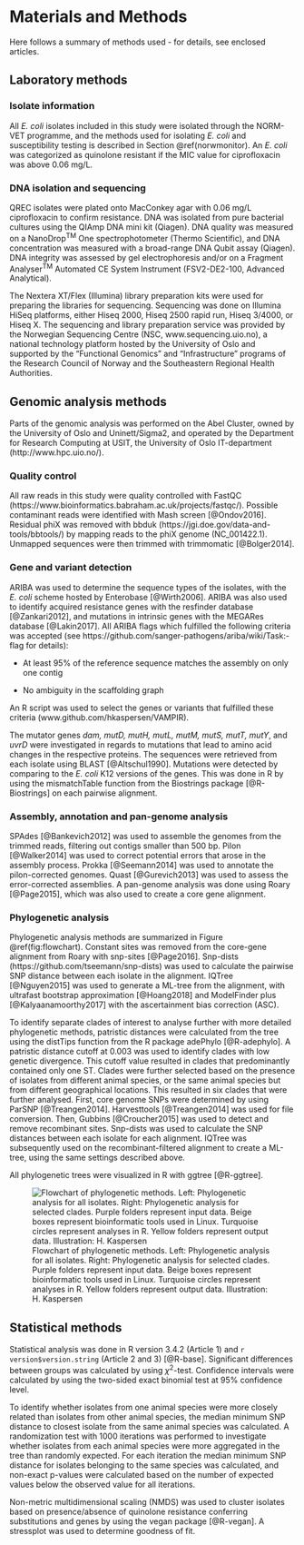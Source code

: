 # Materials and Methods

Here follows a summary of methods used - for details, see enclosed articles.

<!-- Chapter 1  -->
## Laboratory methods

### Isolate information
All _E. coli_ isolates included in this study were isolated through the NORM-VET programme, and the methods used for isolating _E. coli_ and susceptibility testing is described in Section \@ref(norwmonitor). An _E. coli_ was categorized as quinolone resistant if the MIC value for ciprofloxacin was above 0.06 mg/L.

### DNA isolation and sequencing
QREC isolates were plated onto MacConkey agar with 0.06 mg/L ciprofloxacin to confirm resistance. DNA was isolated from pure bacterial cultures using the QIAmp DNA mini kit (Qiagen). DNA quality was measured on a NanoDrop^TM^ One spectrophotometer (Thermo Scientific), and DNA concentration was measured with a broad-range DNA Qubit assay (Qiagen). DNA integrity was assessed by gel electrophoresis and/or on a Fragment Analyser^TM^ Automated CE System Instrument (FSV2-DE2-100, Advanced Analytical).

The Nextera XT/Flex (Illumina) library preparation kits were used for preparing the libraries for sequencing. Sequencing was done on Illumina HiSeq platforms, either Hiseq 2000, Hiseq 2500 rapid run, Hiseq 3/4000, or Hiseq X. The sequencing and library preparation service was provided by the Norwegian Sequencing Centre (NSC, www.sequencing.uio.no), a national technology platform hosted by the University of Oslo and supported by the "Functional Genomics" and "Infrastructure" programs of the Research Council of Norway and the Southeastern Regional Health Authorities.

<!-- Chapter 2  -->
## Genomic analysis methods
Parts of the genomic analysis was performed on the Abel Cluster, owned by the University of Oslo and Uninett/Sigma2, and operated by the Department for Research Computing at USIT, the University of Oslo IT-department (http://www.hpc.uio.no/).

### Quality control
All raw reads in this study were quality controlled with FastQC (https://www.bioinformatics.babraham.ac.uk/projects/fastqc/). Possible contaminant reads were identified with Mash screen [@Ondov2016]. Residual phiX was removed with bbduk (https://jgi.doe.gov/data-and-tools/bbtools/) by mapping reads to the phiX genome (NC_001422.1). Unmapped sequences were then trimmed with trimmomatic [@Bolger2014].

### Gene and variant detection {#aribaflag}
ARIBA was used to determine the sequence types of the isolates, with the _E. coli_ scheme hosted by Enterobase [@Wirth2006].
ARIBA was also used to identify acquired resistance genes with the resfinder database [@Zankari2012], and mutations in intrinsic genes with the MEGARes database [@Lakin2017]. All ARIBA flags which fulfilled the following criteria was accepted (see https://github.com/sanger-pathogens/ariba/wiki/Task:-flag for details):

- At least 95% of the reference sequence matches the assembly on only one contig

- No ambiguity in the scaffolding graph

An R script was used to select the genes or variants that fulfilled these criteria (www.github.com/hkaspersen/VAMPIR).

The mutator genes _dam, mutD, mutH, mutL, mutM, mutS, mutT, mutY_, and _uvrD_ were investigated in regards to mutations that lead to amino acid changes in the respective proteins. The sequences were retrieved from each isolate using BLAST [@Altschul1990]. Mutations were detected by comparing to the _E. coli_ K12 versions of the genes. This was done in R by using the mismatchTable function from the Biostrings package [@R-Biostrings] on each pairwise alignment.

### Assembly, annotation and pan-genome analysis
SPAdes [@Bankevich2012] was used to assemble the genomes from the trimmed reads, filtering out contigs smaller than 500 bp. Pilon [@Walker2014] was used to correct potential errors that arose in the assembly process. Prokka [@Seemann2014] was used to annotate the pilon-corrected genomes. Quast [@Gurevich2013] was used to assess the error-corrected assemblies. A pan-genome analysis was done using Roary [@Page2015], which was also used to create a core gene alignment. 

### Phylogenetic analysis
Phylogenetic analysis methods are summarized in Figure \@ref(fig:flowchart). Constant sites was removed from the core-gene alignment from Roary with snp-sites [@Page2016]. Snp-dists (https://github.com/tseemann/snp-dists) was used to calculate the pairwise SNP distance between each isolate in the alignment. IQTree [@Nguyen2015] was used to generate a ML-tree from the alignment, with ultrafast bootstrap approximation [@Hoang2018] and ModelFinder plus [@Kalyaanamoorthy2017] with the ascertainment bias correction (ASC).

To identify separate clades of interest to analyse further with more detailed phylogenetic methods, patristic distances were calculated from the tree using the distTips function from the R package adePhylo [@R-adephylo]. A patristic distance cutoff at 0.003 was used to identify clades with low genetic divergence. This cutoff value resulted in clades that predominantly contained only one ST. Clades were further selected based on the presence of isolates from different animal species, or the same animal species but from different geographical locations. This resulted in six clades that were further analysed. First, core genome SNPs were determined by using ParSNP [@Treangen2014]. Harvesttools [@Treangen2014] was used for file conversion. Then, Gubbins [@Croucher2015] was used to detect and remove recombinant sites. Snp-dists was used to calculate the SNP distances between each isolate for each alignment. IQTree was subsequently used on the recombinant-filtered alignment to create a ML-tree, using the same settings described above.

All phylogenetic trees were visualized in R with ggtree [@R-ggtree]. 

![Flowchart of phylogenetic methods. Left: Phylogenetic analysis for all isolates. Right: Phylogenetic analysis for selected clades. Purple folders represent input data. Beige boxes represent bioinformatic tools used in Linux. Turquoise circles represent analyses in R. Yellow folders represent output data. Illustration: H. Kaspersen \label{fig:flowchart}](images/flowchart.png)

<!-- Chapter 3 -->
## Statistical methods
Statistical analysis was done in R version 3.4.2 (Article 1) and `r version$version.string` (Article 2 and 3) [@R-base].
Significant differences between groups was calculated by using $\chi$^2^-test. Confidence intervals were calculated by using the two-sided exact binomial test at 95% confidence level.

To identify whether isolates from one animal species were more closely related than isolates from other animal species, the median minimum SNP distance to closest isolate from the same animal species was calculated. A randomization test with 1000 iterations was performed to investigate whether isolates from each animal species were more aggregated in the tree than randomly expected. For each iteration the median minimum SNP distance for isolates belonging to the same species was calculated, and non-exact p-values were calculated based on the number of expected values below the observed value for all iterations.

Non-metric multidimensional scaling (NMDS) was used to cluster isolates based on presence/absence of quinolone resistance conferring substitutions and genes by using the vegan package [@R-vegan]. A stressplot was used to determine goodness of fit.